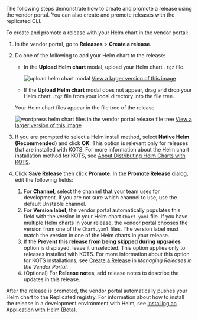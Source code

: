 The following steps demonstrate how to create and promote a release using the vendor portal. You can also create and promote releases with the replicated CLI.

To create and promote a release with your Helm chart in the vendor portal:

1. In the vendor portal, go to **Releases** > **Create a release**.

1. Do one of the following to add your Helm chart to the release:

   * In the **Upload Helm chart** modal, upload your Helm chart `.tgz` file.
     
     ![upload helm chart modal](/images/upload-helm-chart-modal.png)
     [View a larger version of this image](/images/upload-helm-chart-modal.png)
     
   * If the **Upload Helm chart** modal does not appear, drag and drop your Helm chart `.tgz` file from your local directory into the file tree.

   Your Helm chart files appear in the file tree of the release.

   ![wordpress helm chart files in the vendor portal release file tree](/images/helm-chart-file-tree.png)
   [View a larger version of this image](/images/helm-chart-file-tree.png)

1. If you are prompted to select a Helm install method, select **Native Helm (Recommended)** and click **OK**. This option is relevant only for releases that are installed with KOTS. For more information about the Helm chart installation method for KOTS, see [About Distributing Helm Charts with KOTS](/vendor/helm-native-about).

1. Click **Save Release** then click **Promote**. In the **Promote Release** dialog, edit the following fields:
   1. For **Channel**, select the channel that your team uses for development. If you are not sure which channel to use, use the default Unstable channel.
   1. For **Version label**, the vendor portal automatically populates this field with the version in your Helm chart `Chart.yaml` file. If you have multiple Helm charts in your release, the vendor portal chooses the version from one of the `Chart.yaml` files. The version label must match the version in one of the Helm charts in your release.
   1. If the **Prevent this release from being skipped during upgrades** option is displayed, leave it unselected. This option applies only to releases installed with KOTS. For more information about this option for KOTS installations, see [Create a Release](/vendor/releases-creating-releases#create-a-release) in _Managing Releases in the Vendor Portal_. 
   1. (Optional) For **Release notes**, add release notes to describe the updates in this release.

After the release is promoted, the vendor portal automatically pushes your Helm chart to the Replicated registry. For information about how to install the release in a development environment with Helm, see [Installing an Application with Helm (Beta)](install-with-helm). 